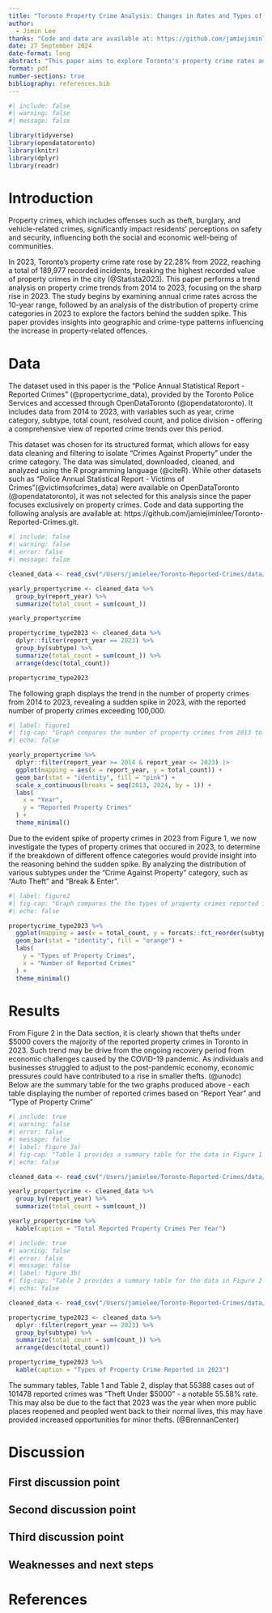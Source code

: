 ```yaml
---
title: "Toronto Property Crime Analysis: Changes in Rates and Types of Property Crimes (2014-2023)" 
author: 
  - Jimin Lee
thanks: "Code and data are available at: https://github.com/jamiejiminlee/Toronto-Reported-Crimes.git"
date: 27 September 2024
date-format: long
abstract: "This paper aims to explore Toronto's property crime rates and types of property crimes from 2014 to 2023.  The analysis reveals a spike in property crimes in 2023, with shifts towards crime types such as break-and-enter and auto thefts. This analysis is important in understanding  property crime patterns over the past decade, particularly the contributing factors behind the sudden spike in 2023. Such insight can guide policymakers and the government in developing impactful prevention strategies."
format: pdf
number-sections: true
bibliography: references.bib
---
```


```r
#| include: false
#| warning: false
#| message: false

library(tidyverse)
library(opendatatoronto)
library(knitr)
library(dplyr)
library(readr)
```


# Introduction

Property crimes, which includes offenses such as theft, burglary, and vehicle-related crimes, significantly impact residents' perceptions on safety and security, influencing both the social and economic well-being of communities. 

In 2023, Toronto's property crime rate rose by 22.28% from 2022, reaching a total of 189,977 recorded incidents, breaking the highest recorded value of property crimes in the city (@Statista2023). This paper performs a trend analysis on property crime trends from 2014 to 2023, focusing on the sharp rise in 2023. The study begins by examining annual crime rates across the 10-year range, followed by an analysis of the distribution of property crime categories in 2023 to explore the factors behind the sudden spike. This paper provides insights into geographic and crime-type patterns influencing the increase in property-related offences. 

# Data {#sec-data}

The dataset used in this paper is the "Police Annual Statistical Report - Reported Crimes" (@propertycrime_data), provided by the Toronto Police Services and accessed through OpenDataToronto (@opendatatoronto). It includes data from 2014 to 2023, with variables such as year, crime category, subtype, total count, resolved count, and police division - offering a comprehensive view of reported crime trends over this period. 

This dataset was chosen for its structured format, which allows for easy data cleaning and filtering to isolate "Crimes Against Property" under the crime category. The data was simulated, downloaded, cleaned, and analyzed using the R programming language (@citeR). While other datasets such as "Police Annual Statistical Report - Victims of Crimes"(@victimsofcrimes_data) were available on OpenDataToronto (@opendatatoronto), it was not selected for this analysis since the paper focuses exclusively on property crimes. Code and data supporting the following analysis are available at: https://github.com/jamiejiminlee/Toronto-Reported-Crimes.git.

```r
#| include: false
#| warning: false
#| error: false
#| message: false

cleaned_data <- read_csv("/Users/jamielee/Toronto-Reported-Crimes/data/analysis_data/analysis_data.csv")

yearly_propertycrime <- cleaned_data %>%
  group_by(report_year) %>%
  summarize(total_count = sum(count_))

yearly_propertycrime

propertycrime_type2023 <- cleaned_data %>%
  dplyr::filter(report_year == 2023) %>%
  group_by(subtype) %>%
  summarize(total_count = sum(count_)) %>%
  arrange(desc(total_count))

propertycrime_type2023
``` 

The following graph displays the trend in the number of property crimes from 2014 to 2023, revealing a sudden spike in 2023, with the reported number of property crimes exceeding 100,000.

```r
#| label: figure1
#| fig-cap: "Graph compares the number of property crimes from 2013 to 2024, in 1-year increments. Figure displays a sudden spike in property crimes in 2023 - we will be analyzing the data from 2023 to compare different types of property crimes that occured"
#| echo: false

yearly_propertycrime %>%
  dplyr::filter(report_year >= 2014 & report_year <= 2023) |>
  ggplot(mapping = aes(x = report_year, y = total_count)) +
  geom_bar(stat = "identity", fill = "pink") +
  scale_x_continuous(breaks = seq(2013, 2024, by = 1)) +
  labs(
    x = "Year",
    y = "Reported Property Crimes"
  ) +
  theme_minimal()
```

Due to the evident spike of property crimes in 2023 from Figure 1, we now investigate the types of property crimes that occured in 2023, to determine if the breakdown of different offence categories would provide insight into the reasoning behind the sudden spike. By analyzing the distribution of various subtypes under the "Crime Against Property" category, such as "Auto Theft" and "Break & Enter". 

```r
#| label: figure2
#| fig-cap: "Graph compares the the types of property crimes reported in 2023."
#| echo: false

propertycrime_type2023 %>%
  ggplot(mapping = aes(x = total_count, y = forcats::fct_reorder(subtype, total_count))) +
  geom_bar(stat = "identity", fill = "orange") +
  labs(
    y = "Types of Property Crimes",
    x = "Number of Reported Crimes"
  ) +
  theme_minimal()
```

# Results

From Figure 2 in the Data section, it is clearly shown that thefts under $5000 covers the majority of the reported property crimes in Toronto in 2023. Such trend may be drive from the ongoing recovery period from economic challenges caused by the COVID-19 pandemic. As individuals and businesses struggled to adjust to the post-pandemic economy, economic pressures could have contributed to a rise in smaller thefts. (@unodc) Below are the summary table for the two graphs produced above - each table displaying the number of reported crimes based on "Report Year" and "Type of Property Crime"

```r
#| include: true
#| warning: false
#| error: false
#| message: false
#| label: figure 3a)
#| fig-cap: "Table 1 provides a summary table for the data in Figure 1 and displays the number of reported crimes based on reported year."
#| echo: false

cleaned_data <- read_csv("/Users/jamielee/Toronto-Reported-Crimes/data/analysis_data/analysis_data.csv")

yearly_propertycrime <- cleaned_data %>%
  group_by(report_year) %>%
  summarize(total_count = sum(count_))

yearly_propertycrime %>%
  kable(caption = "Total Reported Property Crimes Per Year")
``` 
```r
#| include: true
#| warning: false
#| error: false
#| message: false
#| label: figure 3b)
#| fig-cap: "Table 2 provides a summary table for the data in Figure 2 and displays the number of property crimes based on different types of property crime in 2023."
#| echo: false

cleaned_data <- read_csv("/Users/jamielee/Toronto-Reported-Crimes/data/analysis_data/analysis_data.csv")

propertycrime_type2023 <- cleaned_data %>%
  dplyr::filter(report_year == 2023) %>%
  group_by(subtype) %>%
  summarize(total_count = sum(count_)) %>%
  arrange(desc(total_count))

propertycrime_type2023 %>%
  kable(caption = "Types of Property Crime Reported in 2023")
```

The summary tables, Table 1 and Table 2, display that 55388 cases out of 101478 reported crimes was "Theft Under $5000" - a notable 55.58% rate. This may also be due to the fact that 2023 was the year when more public places reopened and peopled went back to their normal lives, this may have provided increased opportunities for minor thefts. (@BrennanCenter)


# Discussion

## First discussion point {#sec-first-point}


## Second discussion point

## Third discussion point

## Weaknesses and next steps


\newpage


# References


